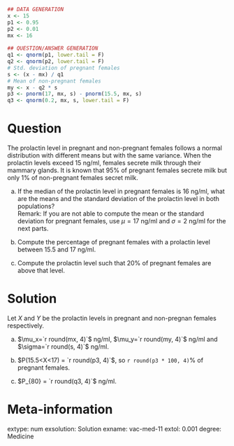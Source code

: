 
```r
## DATA GENERATION
x <- 15
p1 <- 0.95
p2 <- 0.01
mx <- 16
  
## QUESTION/ANSWER GENERATION
q1 <- qnorm(p1, lower.tail = F)
q2 <- qnorm(p2, lower.tail = F)
# Std. deviation of pregnant females
s <- (x - mx) / q1
# Mean of non-pregnant females
my <- x - q2 * s  
p3 <- pnorm(17, mx, s) - pnorm(15.5, mx, s)
q3 <- qnorm(0.2, mx, s, lower.tail = F)
```

Question
========
The prolactin level in pregnant and non-pregnant females follows a normal distribution with different means but with the same variance. When the prolactin levels exceed 15 ng/ml, females secrete milk through their mammary glands. It is known that 95% of pregnant females secrete milk but only 1% of non-pregnant females secret milk.


a. If the median of the prolactin level in pregnant females is 16 ng/ml, what are the means and the standard deviation of the prolactin level in both populations?  
Remark: If you are not able to compute the mean or the standard deviation for pregnant females, use $\mu=17$ ng/ml and $\sigma=2$ ng/ml for the next parts.

a. Compute the percentage of pregnant females with a prolactin level between 15.5 and 17 ng/ml.

a. Compute the prolactin level such that 20% of pregnant females are above that level.

Solution
========
Let $X$ and $Y$ be the prolactin levels in pregnant and non-pregnan females respectively.

a. $\mu_x=`r round(mx, 4)`$ ng/ml, $\mu_y=`r round(my, 4)`$ ng/ml and $\sigma=`r round(s, 4)`$ ng/ml.

a. $P(15.5<X<17) = `r round(p3, 4)`$, so `r round(p3 * 100, 4)`% of pregnant females.

a. $P_{80} = `r round(q3, 4)`$ ng/ml.

Meta-information 
================
extype: num
exsolution: Solution
exname: vac-med-11
extol: 0.001
degree: Medicine
 
  
